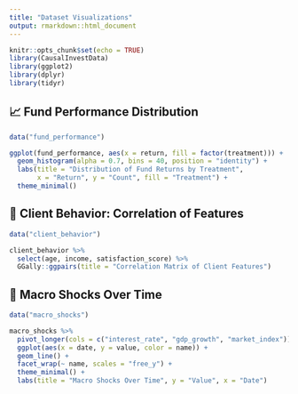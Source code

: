 ```yaml
---
title: "Dataset Visualizations"
output: rmarkdown::html_document
---
```


```r
knitr::opts_chunk$set(echo = TRUE)
library(CausalInvestData)
library(ggplot2)
library(dplyr)
library(tidyr)
```

## 📈 Fund Performance Distribution

```r
data("fund_performance")

ggplot(fund_performance, aes(x = return, fill = factor(treatment))) +
  geom_histogram(alpha = 0.7, bins = 40, position = "identity") +
  labs(title = "Distribution of Fund Returns by Treatment",
       x = "Return", y = "Count", fill = "Treatment") +
  theme_minimal()
```

## 🧮 Client Behavior: Correlation of Features

```r
data("client_behavior")

client_behavior %>%
  select(age, income, satisfaction_score) %>%
  GGally::ggpairs(title = "Correlation Matrix of Client Features")
```

## 📆 Macro Shocks Over Time

```r
data("macro_shocks")

macro_shocks %>%
  pivot_longer(cols = c("interest_rate", "gdp_growth", "market_index")) %>%
  ggplot(aes(x = date, y = value, color = name)) +
  geom_line() +
  facet_wrap(~ name, scales = "free_y") +
  theme_minimal() +
  labs(title = "Macro Shocks Over Time", y = "Value", x = "Date")
```